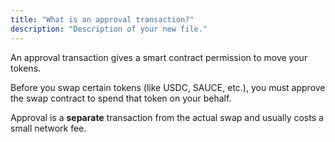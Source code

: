 ```yaml
---
title: "What is an approval transaction?"
description: "Description of your new file."
---
```


An approval transaction gives a smart contract permission to move your tokens.

Before you swap certain tokens (like USDC, SAUCE, etc.), you must approve the swap contract to spend that token on your behalf.

Approval is a **separate** transaction from the actual swap and usually costs a small network fee.